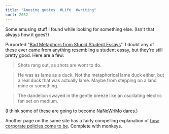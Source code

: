 ```yaml
---
title: "Amusing quotes  #Life  #writing"
sort: 2052
---
```

Some amusing stuff I found while looking for something else. (Isn't that always how it goes?)

Purported "<a href="http://www.mistupid.com/people/page027.htm">Bad Metaphors from Stupid Student Essays</a>". I doubt any of these ever came from anything resembling a student essay, but they're still pretty good. Here are a few:

> Shots rang out, as shots are wont to do.

> He was as lame as a duck. Not the metaphorical lame duck either, but a real duck that was actually lame. Maybe from stepping on a land mine or something.

> The dandelion swayed in the gentle breeze like an oscillating electric fan set on medium.

(I think some of these are going to become <a href="http://www.nanowrimo.org/">NaNoWriMo</a> dares.)

Another page on the same site has a fairly compelling explanation of <a href="http://www.mistupid.com/people/page058.htm">how corporate policies come to be</a>. Complete with monkeys.
